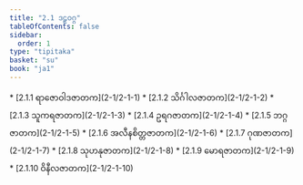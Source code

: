 ```yaml
---
title: "2.1 ဒဠှဝဂ္ဂ"
tableOfContents: false
sidebar:
  order: 1
type: "tipitaka"
basket: "su"
book: "ja1"
---
```



<DynamicBreadcrumb />



<TableOfContents book="ja1" section="2.1">
* [2.1.1 ရာဇောဝါဒဇာတက](2-1/2-1-1)
* [2.1.2 သိင်္ဂါလဇာတက](2-1/2-1-2)
* [2.1.3 သူကရဇာတက](2-1/2-1-3)
* [2.1.4 ဥရဂဇာတက](2-1/2-1-4)
* [2.1.5 ဘဂ္ဂဇာတက](2-1/2-1-5)
* [2.1.6 အလီနစိတ္တဇာတက](2-1/2-1-6)
* [2.1.7 ဂုဏဇာတက](2-1/2-1-7)
* [2.1.8 သုဟနုဇာတက](2-1/2-1-8)
* [2.1.9 မောရဇာတက](2-1/2-1-9)
* [2.1.10 ဝိနီလဇာတက](2-1/2-1-10)
</TableOfContents>